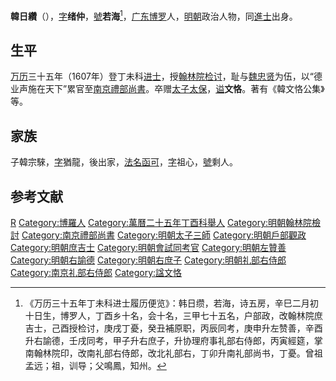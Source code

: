 {{明清人物信息框
| 姓名 = 韓日纘
| 原名 = 
| 圖片名稱= 韓日纘.jpg
| 圖片大小 = 200px
| 圖片說明 = 《意中幻肖圖》之韓日纘像，[[明|明]]·陳三官繪
| 最高職務 = 資善大夫講官禮部尚書兼翰林院學士協理詹事府事贈太子太保
| 國家 = 大明 
| 爵位 = 
| 籍貫 = [[廣東等處承宣布政使司|廣東]][[博羅縣|博羅縣]]
| 族裔 = 漢族
| 旗籍 = 
| 字號 = 字緒仲，號若海
| 諡號 = 文恪
| 出生日期 = [[萬曆|萬曆]]六年（1578年）
| 出生地點 = [[廣東等處承宣布政使司|廣東]][[博羅縣|博羅縣]]
| 逝世日期 = [[崇禎|崇禎]]九年（1636年）
| 逝世地點 = [[廣東等處承宣布政使司|廣東]][[博羅縣|博羅縣]]
| 墓葬 = [[韓日纘墓|韓日纘墓]]
| 配偶 = 
| 親屬 = 韓鳴鳳（父）<br />[[函可|韓宗騋]]（子）
| 出身 = 
*萬曆三十五年丁未科進士
| 經歷 = 
| 著作 = *著有《韓文恪公集》等 
}}

'''韓日纘'''（{{bd|1578年||1636年||catIdx=H韓}}），[[表字|字]]'''绪仲'''，[[號|號]]'''若海'''<ref>《万历三十五年丁未科进士履历便览》：韩日缵，若海，诗五房，辛巳二月初十日生，博罗人，丁酉乡十名，会十名，三甲七十五名，户部政，改翰林院庶吉士，己酉授检讨，庚戌丁憂，癸丑補原职，丙辰同考，庚申升左赞善，辛酉升右諭德，壬戌同考，甲子升右庶子，升协理府事礼部右侍郎，丙寅經筵，掌南翰林院印，改南礼部右侍郎，改北礼部右，丁卯升南礼部尚书，丁憂。曾祖孟远；祖，训导；父鳴鳳，知州。</ref>，[[廣東等處承宣布政使司|广东]][[博罗|博罗]]人，[[明朝|明朝]]政治人物，同[[進士|進士]]出身。

==生平==
[[万历|万历]]三十五年（1607年）登丁未科[[进士|进士]]，授[[翰林院检讨|翰林院检讨]]，耻与[[魏忠贤|魏忠贤]]为伍，以“德业声施在天下”累官至[[南京禮部尚書|南京禮部尚書]]。卒赠[[太子太保|太子太保]]，[[谥|谥]]'''文恪'''。著有《韓文恪公集》等。

== 家族 ==
子韓宗騋，[[表字|字]]猶龍，後出家，[[法名|法名]][[函可|函可]]，[[表字|字]]祖心，[[號|號]]剩人。

==参考文献==
{{reflist}}

{{萬曆三十五年丁未科殿試金榜}}

{{Authority control}}

{{DEFAULTSORT:Han韓}}
[[Category:韓姓|R]]
[[Category:博羅人|Category:博羅人]]
[[Category:萬曆二十五年丁酉科舉人|Category:萬曆二十五年丁酉科舉人]]
[[Category:明朝翰林院檢討|Category:明朝翰林院檢討]]
[[Category:南京禮部尚書|Category:南京禮部尚書]]
[[Category:明朝太子三師|Category:明朝太子三師]]
[[Category:明朝戶部觀政|Category:明朝戶部觀政]]
[[Category:明朝庶吉士|Category:明朝庶吉士]]
[[Category:明朝會試同考官|Category:明朝會試同考官]]
[[Category:明朝左贊善|Category:明朝左贊善]]
[[Category:明朝右諭德|Category:明朝右諭德]]
[[Category:明朝右庶子|Category:明朝右庶子]]
[[Category:明朝礼部右侍郎|Category:明朝礼部右侍郎]]
[[Category:南京礼部右侍郎|Category:南京礼部右侍郎]]
[[Category:諡文恪|Category:諡文恪]]